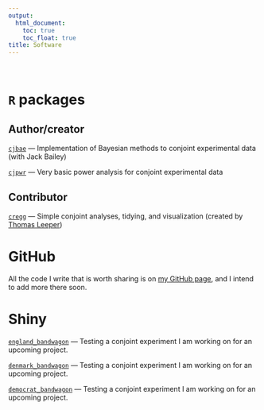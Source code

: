 ```yaml
---
output:
  html_document: 
    toc: true
    toc_float: true
title: Software
---
```


<br />  

# `R` packages

## Author/creator

[`cjbae`](https://github.com/mbarnfield/cjbae) --- Implementation of Bayesian methods to conjoint experimental data (with Jack Bailey)

[`cjpwr`](https://github.com/mbarnfield/cjpwr) --- Very basic power analysis for conjoint experimental data

## Contributor

[`cregg`](https://github.com/leeper/cregg) --- Simple conjoint analyses, tidying, and visualization (created by [Thomas Leeper](https://thomasleeper.com))

# GitHub

All the code I write that is worth sharing is on [my GitHub page](https://github.com/mbarnfield), and I intend to add more there soon.

# Shiny

[`england_bandwagon`](https://mbarnfield.shinyapps.io/england_bandwagon/) --- Testing a conjoint experiment I am working on for an upcoming project.

[`denmark_bandwagon`](https://mbarnfield.shinyapps.io/denmark_bandwagon/) --- Testing a conjoint experiment I am working on for an upcoming project.

[`democrat_bandwagon`](https://mbarnfield.shinyapps.io/democrat_bandwagon/) --- Testing a conjoint experiment I am working on for an upcoming project.